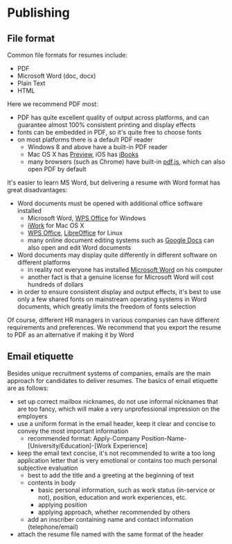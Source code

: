 # Publishing

## File format

Common file formats for resumes include:

- PDF
- Microsoft Word (doc, docx)
- Plain Text
- HTML

Here we recommend PDF most:

- PDF has quite excellent quality of output across platforms, and can guarantee
  almost 100% consistent printing and display effects
- fonts can be embedded in PDF, so it's quite free to choose fonts
- on most platforms there is a default PDF reader
  - Windows 8 and above have a built-in PDF reader
  - Mac OS X has
    [Preview](<https://en.wikipedia.org/wiki/Preview_(Mac_OS)>), iOS
    has [iBooks](http://www.apple.com/ibooks/)
  - many browsers (such as Chrome) have built-in
    [pdf.js](http://mozilla.github.io/pdf.js/), which can also open PDF by default

It's easier to learn MS Word, but delivering a resume with Word format has great
disadvantages:

- Word documents must be opened with additional office software
  installed
  - Microsoft Word, [WPS Office](https://wps.com) for Windows
  - [iWork](https://en.wikipedia.org/wiki/IWork) for Mac OS X
  - [WPS Office](https://wps.com), [LibreOffice](https://www.libreoffice.org/)
    for Linux
  - many online document editing systems such as [Google
    Docs](https://docs.google.com/) can also open and edit Word documents
- Word documents may display quite differently in different software on
  different platforms
  - in reality not everyone has installed [Microsoft
    Word](https://products.office.com/en-us/word) on his computer
  - another fact is that a genuine license for Microsoft Word will cost hundreds
    of dollars
- in order to ensure consistent display and output effects, it's best to use
  only a few shared fonts on mainstream operating systems in Word documents, which
  greatly limits the freedom of fonts selection

Of course, different HR managers in various companies can have different
requirements and preferences. We recommend that you export the resume to PDF as
an alternative if making it by Word

## Email etiquette

Besides unique recruitment systems of companies, emails are the main approach
for candidates to deliver resumes. The basics of email etiquette are as follows:

- set up correct mailbox nicknames, do not use informal nicknames that are too
  fancy, which will make a very unprofessional impression on the employers
- use a uniform format in the email header, keep it clear and concise to convey
  the most important information
  - recommended format: Apply-Company
    Position-Name-\[University/Education\]-\[Work Experience\]
- keep the email text concise, it's not recommended to write a too long
  application letter that is very emotional or contains too much personal
  subjective evaluation
  - best to add the title and a greeting at the beginning of text
  - contents in body
    - basic personal information, such as work status (in-service or not),
      position, education and work experiences, etc.
    - applying position
    - applying approach, whether recommended by others
  - add an inscriber containing name and contact information (telephone/email)
- attach the resume file named with the same format of the header
